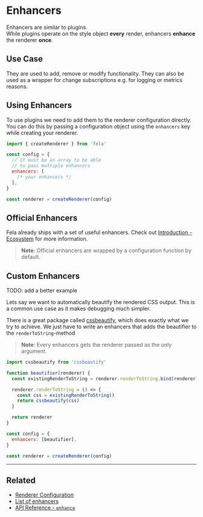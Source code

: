 # Enhancers

Enhancers are similar to plugins.<br />
While plugins operate on the style object **every** render, enhancers **enhance** the renderer **once**.

## Use Case

They are used to add, remove or modify functionality. They can also be used as a wrapper for change subscriptions e.g. for logging or metrics reasons.

## Using Enhancers

To use plugins we need to add them to the renderer configuration directly. You can do this by passing a configuration object using the `enhancers` key while creating your renderer.

```javascript
import { createRenderer } from 'fela'

const config = {
  // It must be an array to be able
  // to pass multiple enhancers
  enhancers: [
    /* your enhancers */
  ],
}

const renderer = createRenderer(config)
```

## Official Enhancers

Fela already ships with a set of useful enhancers. Check out [Introduction - Ecosystem](intro/ecosystem#enhancers) for more information.<br />

> **Note**: Official enhancers are wrapped by a configuration function by default.

## Custom Enhancers

TODO: add a better example

Lets say we want to automatically beautify the rendered CSS output. This is a common use case as it makes debugging much simpler.

There is a great package called [cssbeautify](https://github.com/senchalabs/cssbeautify), which does exactly what we try to achieve. We just have to write an enhancers that adds the beautifier to the `renderToString`-method

> **Note**: Every enhancers gets the renderer passed as the only argument.

```javascript
import cssbeautify from 'cssbeautify'

function beautifier(renderer) {
  const existingRenderToString = renderer.renderToString.bind(renderer)

  renderer.renderToString = () => {
    const css = existingRenderToString()
    return cssbeautify(css)
  }

  return renderer
}

const config = {
  enhancers: [beautifier],
}

const renderer = createRenderer(config)
```

---

## Related

- [Renderer Configuration](advanced/renderer-configuration)
- [List of enhancers](intro/ecosystem#enhancers)
- [API Reference - `enhance`](api/fela/enhance)

